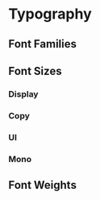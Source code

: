 
<Meta title="Design Tokens/Typography" />

# Typography

## Font Families

<DesignTokenDocBlock categoryName="Font Families" viewType="table" />

## Font Sizes

### Display

<div className="foo">
  <DesignTokenDocBlock categoryName="Font Sizes: display" viewType="table" />
</div>

### Copy

<DesignTokenDocBlock categoryName="Font Sizes: copy" viewType="table" />

### UI

<DesignTokenDocBlock categoryName="Font Sizes: ui" viewType="table" />

### Mono

<DesignTokenDocBlock categoryName="Font Sizes: mono" viewType="table" />

## Font Weights

<DesignTokenDocBlock categoryName="Font Weights" viewType="table" />
